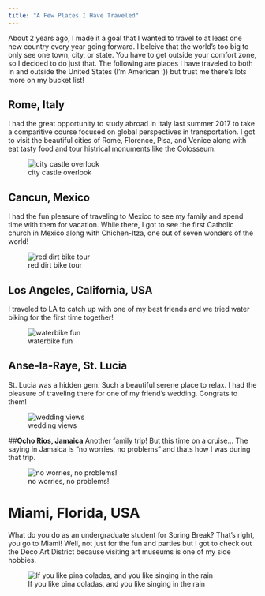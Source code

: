 ```yaml
---
title: "A Few Places I Have Traveled"
---
```


About 2 years ago, I made it a goal that I wanted to travel to at least one new country every year going forward. I beleive that the world's too big to only see one town, city, or state. You have to get outside your comfort zone, so I decided to do just that. The following are places I have traveled to both in and outside the United States (I'm American :)) but trust me there's lots more on my bucket list!

## **Rome, Italy**
I had the great opportunity to study abroad in Italy last summer 2017 to take a comparitive course focused on global perspectives in transportation. I got to visit the beautiful cities of Rome, Florence, Pisa, and Venice along with eat tasty food and tour histrical monuments like the Colosseum. 

![city castle overlook](italy_castle_flag.JPG)


## **Cancun, Mexico**
I had the fun pleasure of traveling to Mexico to see my family and spend time with them for vacation. While there, I got to see the first Catholic church in Mexico along with Chichen-Itza, one out of seven wonders of the world!

![red dirt bike tour](dirt_bike_mexico.JPG)


## **Los Angeles, California, USA**
I traveled to LA to catch up with one of my best friends and we tried water biking for the first time together!

![waterbike fun](la_cali.JPG)

<!--## **Las Vegas, Nevada, USA**
What happens in Vegas, Stays in Vegas! LOL ;) isn't that what they say...
Well being that I'm a Civil Engineer, I had to visit the Hoover Dam.

![daaaaaammmmm!](hoover_dam1.JPG)-->

## **Anse-la-Raye, St. Lucia**
St. Lucia was a hidden gem. Such a beautiful serene place to relax. I had the pleasure of traveling there for one of my friend's wedding. Congrats to them!

![wedding views](st_lucia.JPG)

##**Ocho Rios, Jamaica**
Another family trip! But this time on a cruise...
The saying in Jamaica is "no worries, no problems" and thats how I was during that trip.

![no worries, no problems!](jamaica_cruise.JPG)

# Miami, Florida, USA
What do you do as an undergraduate student for Spring Break? That's right, you go to Miami! 
Well, not just for the fun and parties but I got to check out the Deco Art District because visiting art museums is one of my side hobbies. 

![If you like pina coladas, and you like singing in the rain](florida_palms.JPG)




